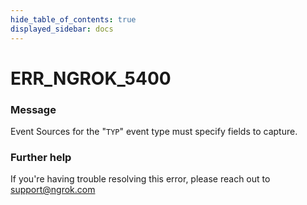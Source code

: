 ```yaml
---
hide_table_of_contents: true
displayed_sidebar: docs
---
```



# ERR_NGROK_5400

### Message
Event Sources for the "`TYP`" event type must specify fields to capture.

<ErrorDetails error='err_ngrok_5400' />


### Further help
If you're having trouble resolving this error, please reach out to [support@ngrok.com](mailto:support@ngrok.com?subject=Help%20with%20ERR_NGROK_5400)

